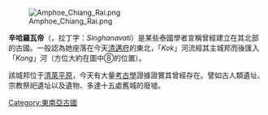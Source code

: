 <!--REDIRECT

== Location of Sinhanavati Kingdom ==-->{{History of Thailand}}
[[File:Amphoe_Chiang_Rai.png|left]]

'''辛哈羅瓦帝'''（{{lang-th|สิงหนวัติ}}，拉丁字：''Singhanavati''）是某些泰國學者宣稱曾經建立在其北部的古國。一般認為她座落在今天[[清邁府|清邁府]]的東北，「''Kok''」河流經其主城邦而後匯入「''Kong''」河（方位大約在圖中⑧的位置）。

該城邦位于[[清萊平原|清萊平原]]，今天有大量[[考古|考古學]]證據證實其曾經存在。譬如古人類遺址、宗教祭祀遺址以及遺物、多達十五處舊城的廢墟。<!--
Sinhanavati Kingdom seated on a river named "", which descends from the mountain in [[Amphoe_Fang|Fang District]] ([[Chiangmai|Chiangmai]]), and run into the Kong River at the east of [[Amphoe_Chiang_Saen|Chiangsaen District]] ([[Chiangrai|Chiangrai]], Shown as No.8 on the map), from which city is about 3 Km. distant. This city submerged to Chiangsaen Lake due to the earthquake.<br /> 
The city is located in Chiangrai Basin, northern Thailand where archaeological evidence such as ancient community sites, religious sanctuaries and artifacts has been found there. Fifteen ruins of ancient city have been found in many parts of Chiangrai.是由云南王之子辛哈纳瓦建立
//-->
 
[[Category:東南亞古國|Category:東南亞古國]]